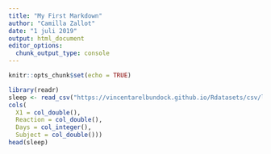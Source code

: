 ```yaml
---
title: "My First Markdown"
author: "Camilla Zallot"
date: "1 juli 2019"
output: html_document
editor_options: 
  chunk_output_type: console
---
```


```r
knitr::opts_chunk$set(echo = TRUE)
```

```r
library(readr)
sleep <- read_csv("https://vincentarelbundock.github.io/Rdatasets/csv/lme4/sleepstudy.csv", col_types =
cols(
  X1 = col_double(),
  Reaction = col_double(),
  Days = col_integer(),
  Subject = col_double()))
head(sleep)
```
